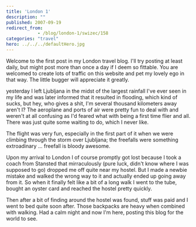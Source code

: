 ```yaml
---
title: 'London 1'
description: ""
published: 2007-09-19
redirect_from: 
            - /blog/london-1/swizec/158
categories: "travel"
hero: ../../../defaultHero.jpg
---
```


Welcome to the first post in my London travel blog. I'll try posting at least daily, but might post more than once a day if I deem so fittable. You are welcomed to create lots of traffic on this website and pet my lovely ego in that way. The little bugger will appreciate it greatly.

yesterday I left Ljubljana in the midst of the largest rainfall I've ever seen in my life and was later informed that it resulted in flooding, which kind of sucks, but hey, who gives a shit, I'm several thousand kilometers away aren't I? The aeroplane and ports of air were pretty fun to deal with and weren't at all confusing as I'd feared what with being a first time flier and all. There was just quite some waiting to do, which I never like.

The flight was very fun, especially in the first part of it when we were climbing through the storm over Ljubljana; the freefalls were something extroadinary ... freefall is bloody awesome.

Upon my arrival to London I of course promptly got lost because I took a coach from Stansted that mirraculously (pure luck, didn't know where I was supposed to go) dropped me off quite near my hostel. But I made a newbie mistake and walked the wrong way to it and actually ended up going away from it. So when it finally felt like a bit of a long walk I went to the tube, bought an oyster card and reached the hostel pretty quickly.

Then after a bit of finding around the hostel was found, stuff was paid and I went to bed quite soon after. Those backpacks are heavy when combined with walking. Had a calm night and now I'm here, posting this blog for the world to see.
